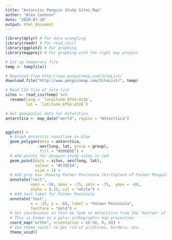```yaml
---
title: "Antarctic Penguin Study Sites Map"
author: "Alex Cookson"
date: "2020-07-28"
output: html_document
---
```


```r
library(dplyr) # For data wrangling
library(readr) # For read_csv()
library(ggplot2) # For graphing
library(mapproj) # For graphing with the right map project
```

```r
# Set up temporary file
temp <- tempfile()

# Download from http://www.penguinmap.com/SiteList/
download.file("http://www.penguinmap.com/SiteList/", temp)

# Read CSV file of site list
sites <- read_csv(temp) %>%
  rename(long = `longitude_EPSG:4326`,
         lat = `latitude_EPSG:4326`)
```

```r
# Get geospatial data for Antarctica
antarctica <- map_data("world", region = "Antarctica")


ggplot() +
  # Graph Antarctic coastline in blue
  geom_polygon(data = antarctica,
               aes(long, lat, group = group),
               fill = "#506B8E") +
  # Add points for penguin study sites in red
  geom_point(data = sites, aes(long, lat),
             colour = "#C33C54",
             size = 1) +
  # Add grey box showing Palmer Peninsula (birthplace of Palmer Penguins!)
  annotate("rect",
           xmin = -50, xmax = -75, ymin = -75,  ymax = -60,
           alpha = 0.25, col = "white") +
  # Add text label for Palmer Peninsula
  annotate("text",
           x = -35, y = -68, label = "Palmer Peninsula",
           fontface = "bold") +
  # Set coordinates so that we look at Antarctica from the "bottom" of Earth
  # This is known as a polar orthographic map projection
  coord_map("ortho", orientation = c(-90, 0, 0)) +
  # Use theme_void() to get rid of gridlines, borders, etc.
  theme_void()
```



